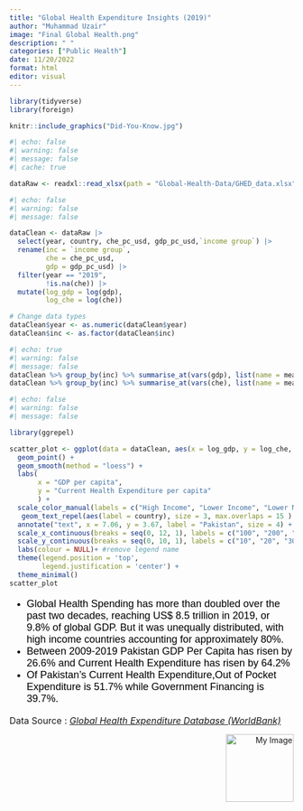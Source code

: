 ```yaml
---
title: "Global Health Expenditure Insights (2019)"
author: "Muhammad Uzair"
image: "Final Global Health.png"
description: " "
categories: ["Public Health"]
date: 11/20/2022
format: html
editor: visual
---
```


```r
library(tidyverse)
library(foreign)
```

```r
knitr::include_graphics("Did-You-Know.jpg")
```



```r
#| echo: false
#| warning: false
#| message: false
#| cache: true

dataRaw <- readxl::read_xlsx(path = "Global-Health-Data/GHED_data.xlsx", sheet = 1)
```

```r
#| echo: false
#| warning: false
#| message: false

dataClean <- dataRaw |>
  select(year, country, che_pc_usd, gdp_pc_usd,`income group`) |>
  rename(inc = `income group`, 
         che = che_pc_usd,
         gdp = gdp_pc_usd) |>
  filter(year == "2019",
         !is.na(che)) |>
  mutate(log_gdp = log(gdp),
         log_che = log(che))

# Change data types
dataClean$year <- as.numeric(dataClean$year)
dataClean$inc <- as.factor(dataClean$inc)

```

```r
#| echo: true
#| warning: false
#| message: false
dataClean %>% group_by(inc) %>% summarise_at(vars(gdp), list(name = mean))
dataClean %>% group_by(inc) %>% summarise_at(vars(che), list(name = mean))
```

```r
#| echo: false
#| warning: false
#| message: false

library(ggrepel)

scatter_plot <- ggplot(data = dataClean, aes(x = log_gdp, y = log_che, color = inc)) + 
  geom_point() +
  geom_smooth(method = "loess") +
  labs(
       x = "GDP per capita",
       y = "Current Health Expenditure per capita"
       ) +
  scale_color_manual(labels = c("High Income", "Lower Income", "Lower Middle Income", "Upper Middle Income"), values = c("blue", "red", "#00BFC4", "purple")) +
   geom_text_repel(aes(label = country), size = 3, max.overlaps = 15 ) +
  annotate("text", x = 7.06, y = 3.67, label = "Pakistan", size = 4) +
  scale_x_continuous(breaks = seq(0, 12, 1), labels = c("100", "200", "300", "400", "450","475","500","1000","3000","7000","21000","60000","180000"))+
  scale_y_continuous(breaks = seq(0, 10, 1), labels = c("10", "20", "30", "40", "55","150", "396","1090","3050","8000", "10000")) +
  labs(colour = NULL)+ #remove legend name
  theme(legend.position = 'top',
        legend.justification = 'center') +
  theme_minimal()
scatter_plot
```

<font size="4" face = "arial" color = "black">

-   Global Health Spending has more than doubled over the past two decades, reaching US\$ 8.5 trillion in 2019, or 9.8% of global GDP. But it was unequally distributed, with high income countries accounting for approximately 80%.\
-   Between 2009-2019 Pakistan GDP Per Capita has risen by 26.6% and Current Health Expenditure has risen by 64.2%
-   Of Pakistan's Current Health Expenditure,Out of Pocket Expenditure is 51.7% while Government Financing is 39.7%.

</font>

<font size = "3"> Data Source : [*Global Health Expenditure Database (WorldBank)*](https://apps.who.int/nha/database) </font>

::: {style="text-align: right;"}
<img src="Final-Logo.png" alt="My Image" width="120"/>
:::
